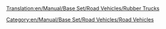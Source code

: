 [[Translation:en/Manual/Base Set/Road Vehicles/Rubber Trucks]]

{{en/RoadVehicle|name     = Balogh Rubber Truck
  |img      = en/Manual/Base Set/Road Vehicles/Balogh Rubber Truck.png
  |price    = £4,797 ($9,594) 
  |speed    = 30 mph (48 km/h)
  |annual   = £421 ($842)
  |designed = 1936
  |life     = 15
  |capacity = 17,000 litres of rubber
}}
{{en/RoadVehicle|name     = Uhl Rubber Truck
  |img      = en/Manual/Base Set/Road Vehicles/Uhl Rubber Truck.png
  |price    = £6,027 ($12,054)
  |speed    = 55 mph (88 km/h)
  |annual   = £787 ($1,574)
  |designed = 1977
  |life     = 15
  |capacity = 19,000 litres of rubber
}}
{{en/RoadVehicle|name     = RMT Rubber Truck
  |img      = en/Manual/Base Set/Road Vehicles/RMT Rubber Truck.png
  |price    = £6,437 ($12,874) 
  |speed    = 70 mph (112 km/h)
  |annual   = £1,125 ($2,250)
  |designed = 2011
  |life     = 15
  |capacity = 22,000 litres of rubber
}}

[[Category:en/Manual/Base Set/Road Vehicles/Road Vehicles]]